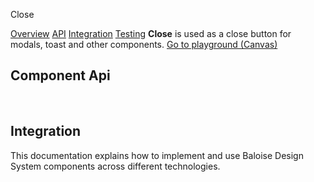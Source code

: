 
<bal-doc-banner id="story--components-close--basic">Close</bal-doc-banner>

<bal-doc-tabs>
  <a href="#story--components-close--basic">Overview</a>
  <a href="#component-api">API</a>
  <a href="#integration">Integration</a>
  <a href="#testing">Testing</a>
</bal-doc-tabs>

<bal-doc-lead>
  <b>Close</b> is used as a close button for modals, toast and other components.
</bal-doc-lead>

<Canvas withSource="open">
  <Story id="components-close--basic" />
</Canvas>

<bal-doc-app>
  <bal-button-group class="mb-large" position="center">
    <a class="button is-primary" href="?path=/story/components-close--basic">
      Go to playground (Canvas)
    </a>
    <bal-doc-stackblitz template={Basic.parameters.docs.source.code} modules="close"></bal-doc-stackblitz>
  </bal-button-group>
</bal-doc-app>

## Component Api

<Description markdown={readme} />

<br />

## Integration

This documentation explains how to implement and use Baloise Design System components across different technologies.

<bal-doc-link-list>
  <a href="?path=/docs/development-getting-started-html5-overview--page">
    <bal-doc-link-list-item template="html5"></bal-doc-link-list-item>
  </a>
  <a href="?path=/docs/development-getting-started-vue-overview--page">
    <bal-doc-link-list-item template="vue"></bal-doc-link-list-item>
  </a>
  <a href="?path=/docs/development-getting-started-angular-overview--page">
    <bal-doc-link-list-item template="angular"></bal-doc-link-list-item>
  </a>
  <a href="?path=/docs/development-getting-started-react-overview--page">
    <bal-doc-link-list-item template="react"></bal-doc-link-list-item>
  </a>
</bal-doc-link-list>


<Description markdown={testing} />

<bal-doc-github link="/components/bal-close/stories/bal-close.docs.mdx"></bal-doc-github>
